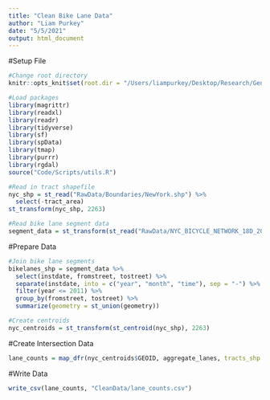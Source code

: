 ```yaml
---
title: "Clean Bike Lane Data"
author: "Liam Purkey"
date: "5/5/2021"
output: html_document
---
```


#Setup File

```r
#Change root directory
knitr::opts_knit$set(root.dir = "/Users/liampurkey/Desktop/Research/Gentrification")
```

```r
#Load packages
library(magrittr)
library(readxl)
library(readr)
library(tidyverse)
library(sf)
library(spData)
library(tmap)
library(purrr)
library(rgdal)
source("Code/Scripts/utils.R")
```

```r
#Read in tract shapefile
nyc_shp = st_read("RawData/Boundaries/NewYork.shp") %>%
  select(-tract_area)
st_transform(nyc_shp, 2263)
```

```r
#Read bike lane segment data
segment_data = st_transform(st_read("RawData/NYC_BICYCLE_NETWORK_18D_20200214_p/NYC_BICYCLE_NETWORK_18D_20200214.shp"), 2263)
```

#Prepare Data

```r
#Join bike lane segments
bikelanes_shp = segment_data %>%
  select(instdate, fromstreet, tostreet) %>% 
  separate(instdate, into = c("year", "month", "time"), sep = "-") %>%
  filter(year <= 2011) %>%
  group_by(fromstreet, tostreet) %>%
  summarize(geometry = st_union(geometry))
```

```r
#Create centroids
nyc_centroids = st_transform(st_centroid(nyc_shp), 2263)
```

#Create Intersection Data

```r
lane_counts = map_dfr(nyc_centroids$GEOID, aggregate_lanes, tracts_shp = nyc_centroids, id_var = "GEOID", lanes_shp = bikelanes_shp)
```

#Write Data

```r
write_csv(lane_counts, "CleanData/lane_counts.csv")
```







